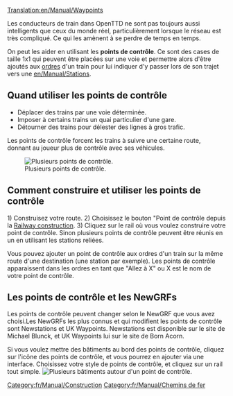 [[Translation:en/Manual/Waypoints]]
{{fr/Traduction|en/Manual/Waypoints|10}}

<!-- this is not tutorial/walkthrough category member -->
Les conducteurs de train dans OpenTTD ne sont pas toujours aussi intelligents que ceux du monde réel, particulièrement lorsque le réseau est très compliqué.  Ce qui les amènent à se perdre de temps en temps.  

On peut les aider en utilisant les '''points de contrôle'''. Ce sont des cases de taille 1x1 qui peuvent être placées sur une voie et permettre alors d'être ajoutés aux [[fr/Manual/Ordres|ordres]] d'un train pour lui indiquer d'y passer lors de son trajet vers une [[en/Manual/Stations]].
==Quand utiliser les points de contrôle==

* Déplacer des trains par une voie déterminée.
* Imposer à certains trains un quai particulier d'une gare.
* Détourner des trains pour délester des lignes à gros trafic.

Les points de contrôle forcent les trains à suivre une certaine route, donnant au joueur plus de contrôle avec ses véhicules.

[[File:en/Manual/Checkpoints.png|center|frame|Plusieurs points de contrôle.]]

==Comment construire et utiliser les points de contrôle==

1) Construisez votre route.
2) Choisissez le bouton "Point de contrôle depuis la [[en/Barre de construction de rails|Railway construction]].
3) Cliquez sur le rail où vous voulez construire votre point de contrôle. Sinon plusieurs points de contrôle peuvent être réunis en un en utilisant les stations reliées.

Vous pouvez ajouter un point de contrôle aux ordres d'un train sur la même route d'une destination (une station par exemple). Les points de contrôle apparaissent dans les ordres en tant que "Allez à X" ou X est le nom de votre point de contrôle.

==Les points de contrôle et les NewGRFs==
Les points de contrôle peuvent changer selon le NewGRF que vous avez choisi.Les NewGRFs les plus connus et qui modifient les points de contrôle sont Newstations et UK Waypoints. Newstations est disponible sur le site de Michael Blunck, et UK Waypoints lui sur le site de Born Acorn.

Si vous voulez mettre des bâtiments au bord des points de contrôle, cliquez sur l'icône des points de contrôle, et vous pourrez en ajouter via une interface. Choisissez votre style de points de contrôle, et cliquez sur un rail tout simple.
[[File:en/Manual/Newgrfwayp.png|center|frame|Plusieurs bâtiments autour d'un point de contrôle.]]

[[Category:fr/Manual/Construction]]
[[Category:fr/Manual/Chemins de fer]]